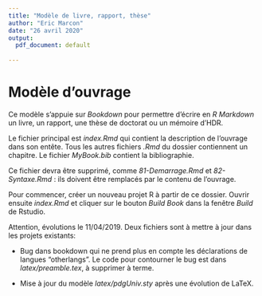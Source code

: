 ```yaml
---
title: "Modèle de livre, rapport, thèse"
author: "Eric Marcon"
date: "26 avril 2020"
output:
  pdf_document: default
 
---
```


# Modèle d'ouvrage


Ce modèle s'appuie sur _Bookdown_ pour permettre d'écrire en _R Markdown_ un livre, un rapport, une thèse de doctorat ou un mémoire d'HDR.

Le fichier principal est _index.Rmd_ qui contient la description de l'ouvrage dans son entête. Tous les autres fichiers _.Rmd_ du dossier contiennent un chapitre. Le fichier _MyBook.bib_ contient la bibliographie.

Ce fichier devra être supprimé, comme _81-Demarrage.Rmd_ et _82-Syntaxe.Rmd_ : ils doivent être remplacés par le contenu de l'ouvrage.

Pour commencer, créer un nouveau projet R à partir de ce dossier.
Ouvrir ensuite _index.Rmd_ et cliquer sur le bouton _Build Book_ dans la fenêtre _Build_ de Rstudio.

Attention, évolutions le 11/04/2019. Deux fichiers sont à mettre à jour dans les projets existants:

- Bug dans bookdown qui ne prend plus en compte les déclarations de langues "otherlangs". Le code pour contourner le bug est dans _latex/preamble.tex_, à supprimer à terme.

- Mise à jour du modèle _latex/pdgUniv.sty_ après une évolution de LaTeX.
